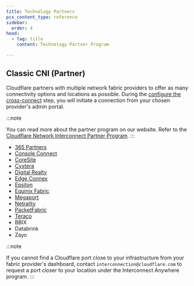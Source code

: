 ```yaml
---
title: Technology Partners
pcx_content_type: reference
sidebar:
  order: 4
head:
  - tag: title
    content: Technology Partner Program

---
```


## Classic CNI (Partner)

Cloudflare partners with multiple network fabric providers to offer as many connectivity options and locations as possible. During the [configure the cross-connect](/network-interconnect/classic-cni/set-up/configure-cross-connect/) step, you will initiate a connection from your chosen provider's admin portal.

:::note

You can read more about the partner program on our website. Refer to
the [Cloudflare Network Interconnect Partner Program](https://www.cloudflare.com/network-interconnect-partnerships/). 
:::

* [365 Partners](https://www.cloudflare.com/partners/technology-partners/365-data-centers/)
* [Console Connect](/network-interconnect/classic-cni/set-up/partners/console-connect/)
* [CoreSite](https://www.cloudflare.com/partners/technology-partners/coresite/)
* [Cyxtera](https://www.cloudflare.com/partners/technology-partners/cyxtera/)
* [Digital Realty](https://www.cloudflare.com/partners/technology-partners/digital-realty/)
* [Edge Connex](https://www.cloudflare.com/partners/technology-partners/edgeconnex/)
* [Epsilon](https://www.cloudflare.com/partners/technology-partners/epsilon/)
* [Equinix Fabric](/network-interconnect/classic-cni/set-up/partners/equinix-fabric/)
* [Megaport](/network-interconnect/classic-cni/set-up/partners/megaport/)
* [Netrality](https://www.cloudflare.com/partners/technology-partners/netrality/)
* [PacketFabric](/network-interconnect/classic-cni/set-up/partners/packet-fabric/)
* [Teraco](https://www.cloudflare.com/partners/technology-partners/teraco/)
* BBIX
* Databrink
* Zayo

:::note

If you cannot find a Cloudflare port close to your infrastructure from your fabric provider's dashboard, contact `interconnection@cloudflare.com` to request a port closer to your location under the Interconnect Anywhere program. 
:::
